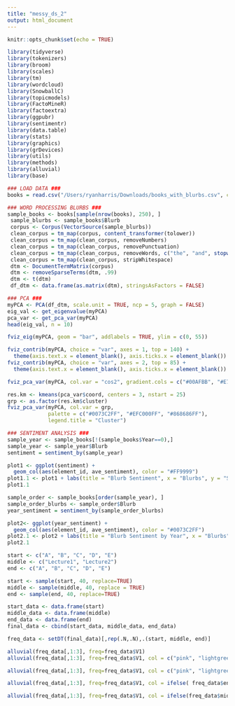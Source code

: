 ```yaml
---
title: "messy_ds_2"
output: html_document
---
```


```r
knitr::opts_chunk$set(echo = TRUE)
```

```r
library(tidyverse)
library(tokenizers)
library(broom)
library(scales)
library(tm)
library(wordcloud)
library(SnowballC)
library(topicmodels)
library(FactoMineR)
library(factoextra)
library(ggpubr)
library(sentimentr)
library(data.table)
library(stats)
library(graphics)
library(grDevices)
library(utils)
library(methods)
library(alluvial)
library(base)
```

```r
### LOAD DATA ###
books = read.csv("/Users/ryanharris/Downloads/books_with_blurbs.csv", colClasses = c("NULL", "NULL", NA, NA, NA, NA))

### WORD PROCESSING BLURBS ###
sample_books <- books[sample(nrow(books), 250), ]
 sample_blurbs <- sample_books$Blurb
 corpus <- Corpus(VectorSource(sample_blurbs))
 clean_corpus = tm_map(corpus, content_transformer(tolower))
 clean_corpus = tm_map(clean_corpus, removeNumbers)
 clean_corpus = tm_map(clean_corpus, removePunctuation)
 clean_corpus = tm_map(clean_corpus, removeWords, c("the", "and", stopwords("english")))
 clean_corpus = tm_map(clean_corpus, stripWhitespace)
 dtm <- DocumentTermMatrix(corpus)
 dtm <- removeSparseTerms(dtm, .99)
 dtm <- t(dtm)
 df_dtm <- data.frame(as.matrix(dtm), stringsAsFactors = FALSE)
```

```r
### PCA ###
myPCA <- PCA(df_dtm, scale.unit = TRUE, ncp = 5, graph = FALSE)
eig_val <- get_eigenvalue(myPCA)
pca_var <- get_pca_var(myPCA)
head(eig_val, n = 10)

fviz_eig(myPCA, geom = "bar", addlabels = TRUE, ylim = c(0, 55))

fviz_contrib(myPCA, choice = "var", axes = 1, top = 140) +
  theme(axis.text.x = element_blank(), axis.ticks.x = element_blank())
fviz_contrib(myPCA, choice = "var", axes = 2, top = 85) +
  theme(axis.text.x = element_blank(), axis.ticks.x = element_blank())

fviz_pca_var(myPCA, col.var = "cos2", gradient.cols = c("#00AFBB", "#E7B800", "#FC4E07"), repel = TRUE)

res.km <- kmeans(pca_var$coord, centers = 3, nstart = 25)
grp <- as.factor(res.km$cluster)
fviz_pca_var(myPCA, col.var = grp, 
             palette = c("#0073C2FF", "#EFC000FF", "#868686FF"),
             legend.title = "Cluster")
```

```r
### SENTIMENT ANALYSIS ###
sample_year <- sample_books[!(sample_books$Year==0),]
sample_year <- sample_year$Blurb
sentiment = sentiment_by(sample_year)

plot1 <- ggplot(sentiment) +
  geom_col(aes(element_id, ave_sentiment), color = "#FF9999")
plot1.1 <- plot1 + labs(title = "Blurb Sentiment", x = "Blurbs", y = "Sentiment")
plot1.1

sample_order <- sample_books[order(sample_year), ]
sample_order_blurbs <- sample_order$Blurb
year_sentiment = sentiment_by(sample_order_blurbs)

plot2<- ggplot(year_sentiment) +
  geom_col(aes(element_id, ave_sentiment), color = "#0073C2FF")
plot2.1 <- plot2 + labs(title = "Blurb Sentiment by Year", x = "Blurbs", y = "Sentiment")
plot2.1
```

```r
start <- c("A", "B", "C", "D", "E")
middle <- c("Lecture1", "Lecture2")
end <- c("A", "B", "C", "D", "E")

start <- sample(start, 40, replace=TRUE)
middle <- sample(middle, 40, replace = TRUE)
end <- sample(end, 40, replace=TRUE)

start_data <- data.frame(start)
middle_data <- data.frame(middle)
end_data <- data.frame(end)
final_data <- cbind(start_data, middle_data, end_data)

freq_data <- setDT(final_data)[,rep(.N,.N),.(start, middle, end)]

alluvial(freq_data[,1:3], freq=freq_data$V1)
alluvial(freq_data[,1:3], freq=freq_data$V1, col = c("pink", "lightgreen", "lightskyblue", "orange", "grey"), alpha = 0.7, blocks = FALSE)

alluvial(freq_data[,1:3], freq=freq_data$V1, col = c("pink", "lightgreen", "lightskyblue", "orange", "grey"), alpha = 0.7, blocks = FALSE, hide = freq_data$V1 < 2)

alluvial(freq_data[,1:3], freq=freq_data$V1, col = ifelse( freq_data$end == "E", "lightgreen", "lightskyblue"))

alluvial(freq_data[,1:3], freq=freq_data$V1, col = ifelse(freq_data$middle == "Lecture1", "pink", "lightskyblue"), blocks = FALSE)
```
